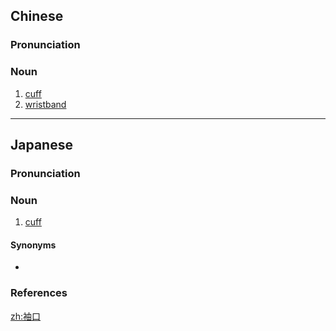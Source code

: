 ==Chinese==
{{zh-forms}}

===Pronunciation===
{{zh-pron
|m=xiùkǒu
|c=zau6 hau2
|cat=n
}}

===Noun===
{{zh-noun}}

# [[cuff]]
# [[wristband]]

----

==Japanese==
{{ja-kanjitab|そで|くち|k2=ぐち|yomi=kun}}

===Pronunciation===
{{ja-pron|そでぐち|y=kun|acc=h|acc_ref=NHK}}

===Noun===
{{ja-noun|そでぐち}}

# [[cuff]]

====Synonyms====
* {{ja-r|カフ}}

===References===
<references/>

[[zh:袖口]]